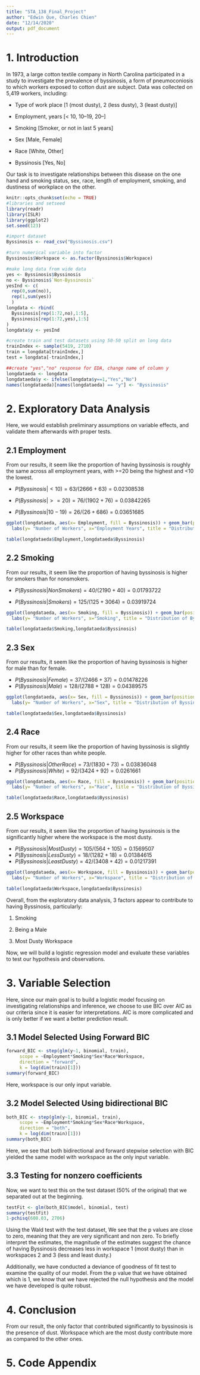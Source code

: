 ```yaml
---
title: "STA_138_Final_Project"
author: "Edwin Que, Charles Chien"
date: "12/14/2020"
output: pdf_document
---
```


# 1. Introduction

In 1973, a large cotton textile company in North Carolina participated in a study to investigate the prevalence of byssinosis, a form of pneumoconiosis to which workers exposed to cotton dust are subject. Data was collected on 5,419 workers, including:

* Type of work place [1 (most dusty), 2 (less dusty), 3 (least dusty)]

* Employment, years [< 10, 10–19, 20–]

* Smoking [Smoker, or not in last 5 years]

* Sex [Male, Female]

* Race [White, Other]

* Byssinosis [Yes, No]

Our task is to investigate relationships between this disease on the one hand and smoking status, sex, race, length of employment, smoking, and dustiness of workplace on the other.

```r
knitr::opts_chunk$set(echo = TRUE)
#libraries and setseed
library(readr)
library(ISLR)
library(ggplot2)
set.seed(123)

#import dataset
Byssinosis <- read_csv("Byssinosis.csv")

#turn numerical variable into factor
Byssinosis$Workspace <- as.factor(Byssinosis$Workspace)

#make long data from wide data
yes <- Byssinosis$Byssinosis
no <- Byssinosis$`Non-Byssinosis`
yesInd <- c(
  rep(0,sum(no)),
  rep(1,sum(yes))
  )
longdata <- rbind(
  Byssinosis[rep(1:72,no),1:5],
  Byssinosis[rep(1:72,yes),1:5]
)
longdata$y <- yesInd

#create train and test datasets using 50-50 split on long data
trainIndex <- sample(5419, 2710)
train = longdata[trainIndex,] 
test = longdata[-trainIndex,]

##create "yes","no" response for EDA, change name of column y
longdataeda <- longdata
longdataeda$y <- ifelse(longdata$y==1,"Yes","No")
names(longdataeda)[names(longdataeda) == "y"] <- "Byssinosis"
```

# 2. Exploratory Data Analysis

Here, we would establish preliminary assumptions on variable effects, and validate them afterwards with proper tests.

## 2.1 Employment

From our results, it seem like the proportion of having byssinosis is roughly the same across all employment years, with >=20 being the highest and <10 the lowest. 

* $P(Byssinosis|<10) = 63/(2666+63) = 0.02308538$

* $P(Byssinosis|>=20) = 76/(1902+76) = 0.03842265$

* $P(Byssinosis|10-19) = 26/(26+686) = 0.03651685$

```r
ggplot(longdataeda, aes(x= Employment, fill = Byssinosis)) + geom_bar(position = position_dodge())+
  labs(y= "Number of Workers", x="Employment Years", title = "Distribution of Byssinosis by Employment Years")

table(longdataeda$Employment,longdataeda$Byssinosis)
```

## 2.2 Smoking

From our results, it seem like the proportion of having byssinosis is higher for smokers than for nonsmokers.

* $P(Byssinosis|NonSmokers) = 40/(2190+40) = 0.01793722$

* $P(Byssinosis|Smokers) = 125/(125+3064) = 0.03919724$

```r
ggplot(longdataeda, aes(x= Smoking, fill = Byssinosis)) + geom_bar(position = position_dodge())+
  labs(y= "Number of Workers", x="Smoking", title = "Distribution of Byssinosis by Smoking")

table(longdataeda$Smoking,longdataeda$Byssinosis)
```

## 2.3 Sex

From our results, it seem like the proportion of having byssinosis is higher for male than for female.

* $P(Byssinosis|Female) = 37/(2466+37) = 0.01478226$
* $P(Byssinosis|Male) = 128/(2788+128) = 0.04389575$

```r
ggplot(longdataeda, aes(x= Sex, fill = Byssinosis)) + geom_bar(position = position_dodge())+
  labs(y= "Number of Workers", x="Sex", title = "Distribution of Byssinosis by Sex")

table(longdataeda$Sex,longdataeda$Byssinosis)
```

## 2.4 Race

From our results, it seem like the proportion of having byssinosis is slightly higher for other races than white people.

* $P(Byssinosis|OtherRace) = 73/(1830+73) = 0.03836048$
* $P(Byssinosis|White) = 92/(3424+92) = 0.0261661$

```r
ggplot(longdataeda, aes(x= Race, fill = Byssinosis)) + geom_bar(position = position_dodge())+
  labs(y= "Number of Workers", x="Race", title = "Distribution of Byssinosis by Race")

table(longdataeda$Race,longdataeda$Byssinosis)
```

## 2.5 Workspace

From our results, it seem like the proportion of having byssinosis is the significantly higher where the workspace is the most dusty. 

* $P(Byssinosis|MostDusty) = 105/(564+105) = 0.1569507$
* $P(Byssinosis|LessDusty) = 18/(1282+18) = 0.01384615$
* $P(Byssinosis|LeastDusty) = 42/(3408+42) = 0.01217391$

```r
ggplot(longdataeda, aes(x= Workspace, fill = Byssinosis)) + geom_bar(position = position_dodge())+
  labs(y= "Number of Workers", x="Workspace", title = "Distribution of Byssinosis by Workspace")

table(longdataeda$Workspace,longdataeda$Byssinosis)
```

Overall, from the exploratory data analysis, 3 factors appear to contribute to having Byssinosis, particularly:

1. Smoking

2. Being a Male

3. Most Dusty Workspace

Now, we will build a logistic regression model and evaluate these variables to test our hypothesis and observations. 

# 3. Variable Selection

Here, since our main goal is to build a logistic model focusing on investigating relationships and inference, we choose to use BIC over AIC as our criteria since it is easier for interpretations. AIC is more complicated and is only better if we want a better prediction result. 

## 3.1 Model Selected Using Forward BIC

```r
forward_BIC <- step(glm(y~1, binomial, train),
     scope = ~Employment*Smoking*Sex*Race*Workspace,
     direction = "forward",
     k = log(dim(train)[1]))
summary(forward_BIC)
```

Here, workspace is our only input variable. 

## 3.2  Model Selected Using bidirectional BIC

```r
both_BIC <- step(glm(y~1, binomial, train),
     scope = ~Employment*Smoking*Sex*Race*Workspace,
     direction = "both",
     k = log(dim(train)[1]))
summary(both_BIC)
```

Here, we see that both bidirectional and forward stepwise selection with BIC yielded the same model with workspace as the only input variable. 

## 3.3 Testing for nonzero coefficients 

Now, we want to test this on the test dataset (50% of the original) that we separated out at the beginning.

```r
testFit <- glm(both_BIC$model, binomial, test)
summary(testFit)
1-pchisq(608.03, 2706)
```

Using the Wald test with the test dataset, We see that the p values are close to zero, meaning that they are very significant and non zero. To briefly interpret the estimates, the magnitude of the estimates suggest the chance of having Byssinosis decreases less in workspace 1 (most dusty) than in workspaces 2 and 3 (less and least dusty.)

Additionally, we have conducted a deviance of goodness of fit test to examine the quality of our model. From the p value that we have obtained which is 1, we know that we have rejected the null hypothesis and the model we have developed is quite robust. 

# 4. Conclusion

From our result, the only factor that contributed significantly to byssinosis is the presence of dust. Workspace which are the most dusty contribute more as compared to the other ones.  

# 5. Code Appendix
```r
```


